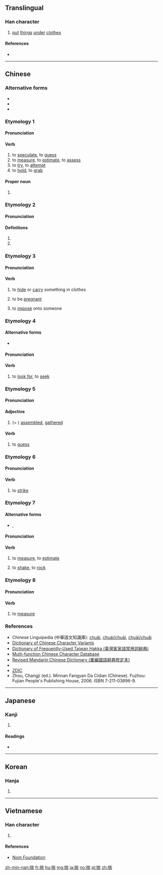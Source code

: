 ==Translingual==

===Han character===
{{Han char|rn=64|rad=手|as=09|sn=12|four=52027|canj=QUMB|ids=⿰扌耑}}

# [[put]] [[thing]]s [[under]] [[clothes]]

====References====
* {{Han ref|kx=0443.130|dkj=12371|dj=0794.130|hdz=31917.060|uh=63E3|ud=25571|bh=B4A2|bd=46242}}

----

==Chinese==
{{zh-forms}}

===Alternative forms===
* {{zh-l|𢭍}}
* {{zh-l|𢰚}}
* {{zh-l|㪜}}

===Etymology 1===

====Pronunciation====
{{zh-pron
|m=chuǎi
|c=ceoi2,cyun2
|mn=chhóe
|mc=1
|oc=1,2
|cat=v,pn
}}

====Verb====
{{zh-verb}}

# to [[speculate]], to [[guess]]
# to [[measure]], to [[estimate]], to [[assess]]
# to [[try]], to [[attempt]]
# to [[hold]], to [[grab]]

====Proper noun====
{{zh-proper noun}}

# {{surname|lang=zh}}

===Etymology 2===

====Pronunciation====
{{zh-pron
|m=揣
|c=
|mn=
|cat=
}}

====Definitions====
{{zh-hanzi}}

# {{only used in|囊揣|lang=zh}}
# {{only used in|掙揣|lang=zh}}

===Etymology 3===

====Pronunciation====
{{zh-pron
|m=chuāi,chuǎi,2nb=Taiwan
|c=
|mn=
|cat=v
}}

====Verb====
{{zh-verb}}

# to [[hide]] or [[carry]] something in clothes
# {{zh-obsolete}} to be [[pregnant]]
# {{zh-obsolete}} to [[impose]] onto someone

===Etymology 4===

====Alternative forms====
* {{zh-l|找}}

====Pronunciation====
{{zh-pron
|mn=chhē/chhōe
|cat=v
}}

====Verb====
{{zh-verb}}

# {{cx|lang=zh|Min Nan}} to [[look for]], to [[seek]]
#: {{zh-usex|明知 愛情 是 毒藥，偏偏 一 嘴 甲 喝 落；等 到 情 火 一直 燒，'''揣''' 無 止痛 的 解藥。|[I] clearly knew [that] love was [a] poison, [but I] still drank it [without regret]; [it was too late when the] fire [of] love [was] ceaselessly burning, [because I] could not '''find''' [a] painkilling antidote.|MN|tr=bêng-chai ài-chêng sī to̍k-io̍h, phian-phian chi̍t chhùi kah lim lo̍h; tán kah chîng hóe it-ti̍t sio, chhuē bô chí-thiàⁿ--ê kái-io̍h.}}

===Etymology 5===

====Pronunciation====
{{zh-pron
|m=tuán
|c=
|mn=
|h=pfs=thòn
|mc=
|oc=
|cat=a,v
}}

====Adjective====
{{zh-adj}}

# {{zh-obsolete}} (= {{zh-l|敦}}) [[assemble]]d, [[gather]]ed

====Verb====
{{zh-verb}} {{tcx|Hakka|lang=zh}}

# to [[guess]]

===Etymology 6===

====Pronunciation====
{{zh-pron
|m=zhuī
|c=
|mn=
|mc=
|oc=
|cat=v
}}

====Verb====
{{zh-verb}}

# {{zh-obsolete}} to [[strike]]

===Etymology 7===

====Alternative forms====
* {{zh-l|挆}}, {{zh-l|挅}}

====Pronunciation====
{{zh-pron
|m=duǒ
|c=
|mn=
|mc=2
|oc=n,1
|cat=v
}}

====Verb====
{{zh-verb}}

# {{zh-obsolete}} to [[measure]], to [[estimate]]
# {{zh-obsolete}} to [[shake]], to [[rock]]

===Etymology 8===

====Pronunciation====
{{zh-pron
|m=chuàn
|c=
|mn=
|mc=
|oc=
|cat=v
}}

====Verb====
{{zh-verb}}

# {{zh-obsolete}} to [[measure]]

===References===
* Chinese Linguipedia (中華語文知識庫): [http://chinese-linguipedia.org/clk/search/%E6%8F%A3/91315/187036 chuǎi], [http://chinese-linguipedia.org/clk/search/%E6%8F%A3/91315/187037 chuài/chuǎi], [http://chinese-linguipedia.org/clk/search/%E6%8F%A3/91315/187038 chuāi/chuǎi]
* [http://dict2.variants.moe.edu.tw/variants/rbt/word_attribute.rbt?quote_code=QTAxNjIz Dictionary of Chinese Character Variants]
* [http://hakka.dict.edu.tw/hakkadict/result_detail.jsp?n_no=13131&soundtype=0&sample=%E6%8F%A3 Dictionary of Frequently-Used Taiwan Hakka (臺灣客家語常用詞辭典)]
* [http://humanum.arts.cuhk.edu.hk/Lexis/lexi-mf/search.php?word=%E6%8F%A3 Multi-function Chinese Character Database]
* [http://dict.revised.moe.edu.tw/cgi-bin/newDict/dict.sh?idx=dict.idx&cond=%5E%B4%A2%24&pieceLen=50&fld=1&cat=&imgFont=1 Revised Mandarin Chinese Dictionary (重編國語辭典修定本)]
* {{thcwd|8434}}
* [http://www.zdic.net/z/1a/js/63E3.htm ZDIC]
* Zhou, Changji (ed.). Minnan Fangyan Da Cidian (Chinese). Fuzhou: Fujian People's Publishing House, 2006. ISBN 7-211-03896-9.

----

==Japanese==

===Kanji===
{{ja-kanji|grade=|rs=手09}}

# {{defn|lang=ja|sort=手09}}

====Readings====
* {{ja-readings|on=[[し]] (shi), [[すい]] (sui), [[たん]] (tan)|kun=[[はかる]] (hakaru), [[こころみる]] (kokoromiru), [[さだめる]] (sadameru)}}

----

==Korean==

===Hanja===
{{ko-hanja|hangeul=[[취]], [[타]]|eumhun=|rv=chwi, ta|mr=ch'wi, t'a|y=chwi, tha}}

# {{defn|lang=ko|sort=手09}}

----

==Vietnamese==

===Han character===
{{vi-readings|rs=手09|hanviet=[[suý]], [[suỷ]]}}

# {{defn|lang=vi|sort=手09}}

====References====
* [http://nomfoundation.org/common/nom_details.php?codepoint=63e3 Nom Foundation]

[[zh-min-nan:揣]]
[[fr:揣]]
[[hu:揣]]
[[mg:揣]]
[[ja:揣]]
[[no:揣]]
[[pl:揣]]
[[zh:揣]]